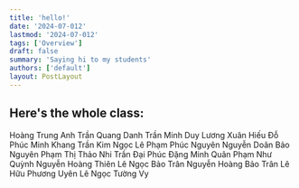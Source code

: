 ```yaml
---
title: 'hello!'
date: '2024-07-012'
lastmod: '2024-07-012'
tags: ['Overview']
draft: false
summary: 'Saying hi to my students'
authors: ['default']
layout: PostLayout
---
```



## Here's the whole class:

Hoàng Trung Anh
Trần Quang Danh
Trần Minh Duy
Lương Xuân Hiếu
Đỗ Phúc Minh Khang
Trần Kim Ngọc
Lê Phạm Phúc Nguyên
Nguyễn Doãn Bảo Nguyên
Phạm Thị Thảo Nhi
Trần Đại Phúc
Đặng Minh Quân
Phạm Như Quỳnh
Nguyễn Hoàng Thiên
Lê Ngọc Bảo Trân
Nguyễn Hoàng Bảo Trân
Lê Hữu Phương Uyên
Lê Ngọc Tường Vy


